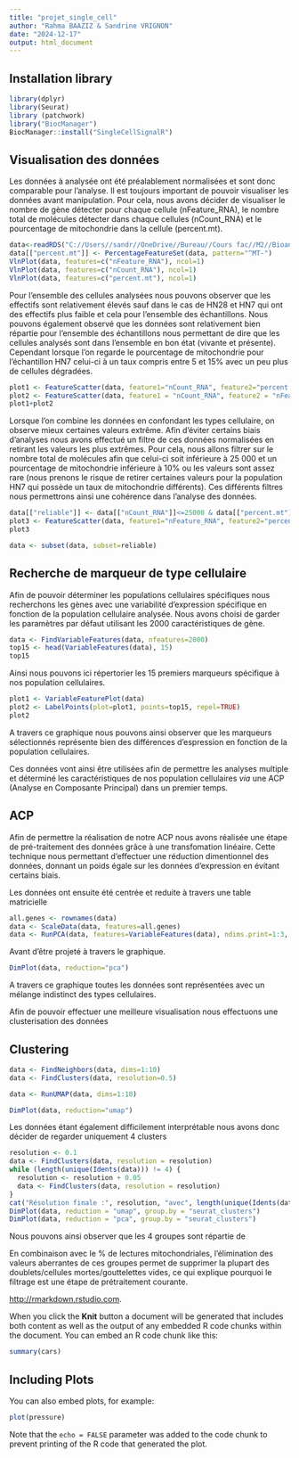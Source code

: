 ```yaml
---
title: "projet_single_cell"
author: "Rahma BAAZIZ & Sandrine VRIGNON"
date: "2024-12-17"
output: html_document
---
```


## Installation library

```r
library(dplyr)
library(Seurat)
library (patchwork)
library("BiocManager")
BiocManager::install("SingleCellSignalR")
```

## Visualisation des données

Les données à analysée ont été préalablement normalisées et sont donc comparable pour l'analyse. Il est toujours important de pouvoir visualiser les données avant manipulation. Pour cela, nous avons décider de visualiser le nombre de gène détecter pour chaque cellule (nFeature_RNA), le nombre total de molécules détecter dans chaque cellules (nCount_RNA) et le pourcentage de mitochondrie dans la cellule (percent.mt).

```r
data<-readRDS("C://Users//sandr//OneDrive//Bureau//Cours fac//M2//Bioanalyse, transcriptomique//Single cell//dossier//myeloid-cells.RDS")
data[["percent.mt"]] <- PercentageFeatureSet(data, pattern="^MT-")  
VlnPlot(data, features=c("nFeature_RNA"), ncol=1)
VlnPlot(data, features=c("nCount_RNA"), ncol=1)
VlnPlot(data, features=c("percent.mt"), ncol=1)
```

Pour l'ensemble des cellules analysées nous pouvons observer que les effectifs sont relativement élevés sauf dans le cas de HN28 et HN7 qui ont des effectifs plus faible et cela pour l'ensemble des échantillons. Nous pouvons également observé que les données sont relativement bien répartie pour l'ensemble des échantillons nous permettant de dire que les cellules analysés sont dans l'ensemble en bon état (vivante et présente). Cependant lorsque l'on regarde le pourcentage de mitochondrie pour l'échantillon HN7 celui-ci à un taux compris entre 5 et 15% avec un peu plus de cellules dégradées.

```r
plot1 <- FeatureScatter(data, feature1="nCount_RNA", feature2="percent.mt")
plot2 <- FeatureScatter(data, feature1 = "nCount_RNA", feature2 = "nFeature_RNA")
plot1+plot2
```

Lorsque l'on combine les données en confondant les types cellulaire, on observe mieux certaines valeurs extrême. Afin d'éviter certains biais d'analyses nous avons effectué un filtre de ces données normalisées en retirant les valeurs les plus extrêmes. Pour cela, nous allons filtrer sur le nombre total de molécules afin que celui-ci soit inférieure à 25 000 et un pourcentage de mitochondrie inférieure à 10% ou les valeurs sont assez rare (nous prenons le risque de retirer certaines valeurs pour la population HN7 qui possède un taux de mitochondrie différents). Ces différents filtres nous permettrons ainsi une cohérence dans l'analyse des données.

```r
data[["reliable"]] <- data[["nCount_RNA"]]<=25000 & data[["percent.mt"]]<=10 # number of genes was imposed at loading
plot3 <- FeatureScatter(data, feature1="nFeature_RNA", feature2="percent.mt", group.by="reliable")
plot3
```

```r
data <- subset(data, subset=reliable)
```

## Recherche de marqueur de type cellulaire

Afin de pouvoir déterminer les populations cellulaires spécifiques nous recherchons les gènes avec une variabilité d'expression spécifique en fonction de la population cellulaire analysée. Nous avons choisi de garder les paramètres par défaut utilisant les 2000 caractéristiques de gène.

```r
data <- FindVariableFeatures(data, nfeatures=2000)
top15 <- head(VariableFeatures(data), 15)
top15

```

Ainsi nous pouvons ici répertorier les 15 premiers marqueurs spécifique à nos population cellulaires.

```r
plot1 <- VariableFeaturePlot(data)
plot2 <- LabelPoints(plot=plot1, points=top15, repel=TRUE)
plot2
```

A travers ce graphique nous pouvons ainsi observer que les marqueurs sélectionnés représente bien des différences d'espression en fonction de la population cellulaires.

Ces données vont ainsi être utilisées afin de permettre les analyses multiple et déterminé les caractéristiques de nos population cellulaires *via* une ACP (Analyse en Composante Principal) dans un premier temps.

## ACP

Afin de permettre la réalisation de notre ACP nous avons réalisée une étape de pré-traitement des données grâce à une transfomation linéaire. Cette technique nous permettant d'effectuer une réduction dimentionnel des données, donnant un poids égale sur les données d'expression en évitant certains biais.

Les données ont ensuite été centrée et reduite à travers une table matricielle

```r
all.genes <- rownames(data)
data <- ScaleData(data, features=all.genes)
data <- RunPCA(data, features=VariableFeatures(data), ndims.print=1:3, nfeatures.print=10)
```

Avant d'être projeté à travers le graphique.

```r
DimPlot(data, reduction="pca")
```

A travers ce graphique toutes les données sont représentées avec un mélange indistinct des types cellulaires.

Afin de pouvoir effectuer une meilleure visualisation nous effectuons une clusterisation des données

## Clustering

```r
data <- FindNeighbors(data, dims=1:10)
data <- FindClusters(data, resolution=0.5)
```

```r
data <- RunUMAP(data, dims=1:10)

```

```r
DimPlot(data, reduction="umap")
```

Les données étant également difficilement interprétable nous avons donc décider de regarder uniquement 4 clusters

```r
resolution <- 0.1
data <- FindClusters(data, resolution = resolution)
while (length(unique(Idents(data))) != 4) {
  resolution <- resolution + 0.05
  data <- FindClusters(data, resolution = resolution)
}
cat("Résolution finale :", resolution, "avec", length(unique(Idents(data))), "clusters.\n")
DimPlot(data, reduction = "umap", group.by = "seurat_clusters")
DimPlot(data, reduction = "pca", group.by = "seurat_clusters")
```

Nous pouvons ainsi observer que les 4 groupes sont répartie de

En combinaison avec le % de lectures mitochondriales, l'élimination des valeurs aberrantes de ces groupes permet de supprimer la plupart des doublets/cellules mortes/gouttelettes vides, ce qui explique pourquoi le filtrage est une étape de prétraitement courante.

<http://rmarkdown.rstudio.com>.

When you click the **Knit** button a document will be generated that includes both content as well as the output of any embedded R code chunks within the document. You can embed an R code chunk like this:

```r
summary(cars)
```

## Including Plots

You can also embed plots, for example:

```r
plot(pressure)
```

Note that the `echo = FALSE` parameter was added to the code chunk to prevent printing of the R code that generated the plot.
